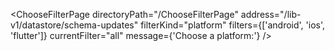 

<ChooseFilterPage
  directoryPath="/ChooseFilterPage"
  address="/lib-v1/datastore/schema-updates"
  filterKind="platform"
  filters={['android', 'ios', 'flutter']}
  currentFilter="all"
  message={'Choose a platform:'}
/>
